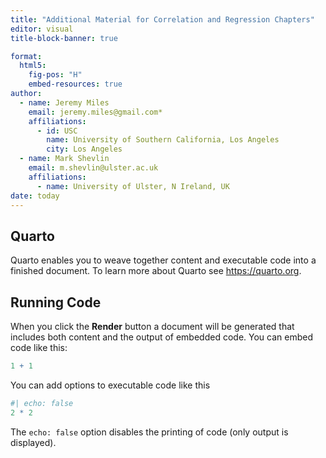 ---
title: "Additional Material for Correlation and Regression Chapters"
editor: visual
title-block-banner: true

format: 
  html5:
    fig-pos: "H"
    embed-resources: true
author:
  - name: Jeremy Miles
    email: jeremy.miles@gmail.com*
    affiliations:
      - id: USC
        name: University of Southern California, Los Angeles
        city: Los Angeles
  - name: Mark Shevlin
    email: m.shevlin@ulster.ac.uk
    affiliations:
      - name: University of Ulster, N Ireland, UK
date: today        
---

## Quarto

Quarto enables you to weave together content and executable code into a finished document. To learn more about Quarto see <https://quarto.org>.

## Running Code

When you click the **Render** button a document will be generated that includes both content and the output of embedded code. You can embed code like this:

```{r}
1 + 1
```

You can add options to executable code like this

```{r}
#| echo: false
2 * 2
```

The `echo: false` option disables the printing of code (only output is displayed).
